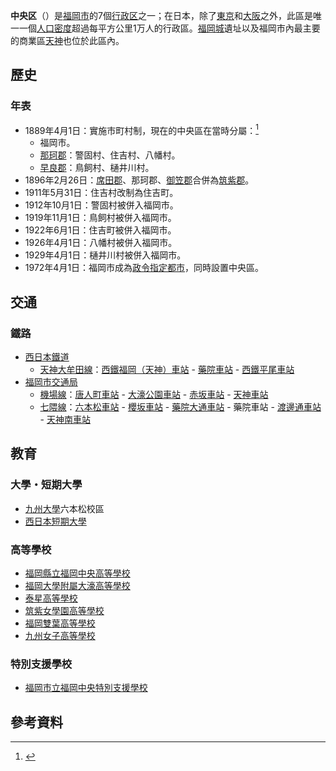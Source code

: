 {{日本區
| 自治體名=中央區
| 圖像=[[File:View_of_Kamoshima_Island_from_Satsukibashi_Bridge_of_Ohori_Park_2.jpg|240px]]
| 圖像說明=[[大濠公園|大濠公園]]
| 區章=
| 日文原名=中央区
| 平假名=ちゅうおうく
| 羅馬字拼音=Chūō-ku
| 都道府縣=福岡縣
| 支廳=
| 市=福岡市
| 編號=40133-1
| 面積=15.16
| 邊界未定=
| 人口=189,632
| 統計時間=2014年11月1日
| 自治體=福岡市（[[博多区|博多区]]、[[南区_(福岡市)|南区]]、[[城南区|城南区]]、[[早良区|早良区]]）
| 樹=
| 花=
| 其他象徵物=
| 其他象徵=
| 郵遞區號=810-8622
| 所在地=中央区大名二丁目5番31号<br>[[File:Chuo_Ward_Office_in_Fukuoka_City.JPG|250px]]
| 電話號碼=92-7142-2131
| 外部連結=http://www.city.fukuoka.lg.jp/chuo
| 經度= 
| 緯度= 
| 地圖=[[File:Location_of_Chuo_ward_Fukuoka_city_Fukuoka_prefecture_Japan.svg|250px]]
| 註記=人口：[http://www.city.fukuoka.lg.jp/soki/tokeichosa/shisei/toukei/jinkou/jinnkousokuhou.html 福岡市官方網頁]
}}
'''中央区'''（{{jpn|j=中央区|hg=ちゅうおうく|rm=Chūō ku|f=y}}）是[[福岡市|福岡市]]的7個[[行政区|行政区]]之一；在日本，除了[[東京|東京]]和[[大阪市|大阪]]之外，此區是唯一一個[[人口密度|人口密度]]超過每平方公里1万人的行政區。[[福岡城|福岡城]]遺址以及福岡市內最主要的商業區[[天神_(福岡市)|天神]]也位於此區內。

==歷史==
===年表===
* 1889年4月1日：實施市町村制，現在的中央區在當時分屬：<ref>{{cite book | language = ja | author = 福岡市政府 | title = 平成２０年度版區政概要 | url = http://www.city.fukuoka.lg.jp/data/open/cnt/3/11418/1/20kuseigaiyou.pdf | date = 2008年 | location =  | publisher = 福岡市政府 | pages = 2 | format = PDF | deadurl = yes | archiveurl = https://web.archive.org/web/20090704073522/http://www.city.fukuoka.lg.jp/data/open/cnt/3/11418/1/20kuseigaiyou.pdf | archivedate = 2009-07-04 | access-date = 2009-05-27 }}</ref>
** 福岡市。
** [[那珂郡_(福岡縣)|那珂郡]]：警固村、住吉村、八幡村。
** [[早良郡|早良郡]]：鳥飼村、樋井川村。
* 1896年2月26日：[[席田郡_(福岡縣)|席田郡]]、那珂郡、[[御笠郡|御笠郡]]合併為[[筑紫郡|筑紫郡]]。
* 1911年5月31日：住吉村改制為住吉町。
* 1912年10月1日：警固村被併入福岡市。
* 1919年11月1日：鳥飼村被併入福岡市。
* 1922年6月1日：住吉町被併入福岡市。
* 1926年4月1日：八幡村被併入福岡市。
* 1929年4月1日：樋井川村被併入福岡市。
* 1972年4月1日：福岡市成為[[政令指定都市|政令指定都市]]，同時設置中央區。

==交通==
===鐵路===
* [[西日本鐵道|西日本鐵道]]
** [[天神大牟田線|天神大牟田線]]：[[西鐵福岡（天神）車站|西鐵福岡（天神）車站]] - [[藥院車站|藥院車站]] - [[西鐵平尾車站|西鐵平尾車站]]
* [[福岡市交通局|福岡市交通局]]
** [[福岡市地下鐵機場線|機場線]]：[[唐人町車站|唐人町車站]] - [[大濠公園車站|大濠公園車站]] - [[赤坂車站_(福岡縣)|赤坂車站]] - [[天神車站|天神車站]]
** [[七隈線|七隈線]]：[[六本松車站|六本松車站]] - [[櫻坂車站|櫻坂車站]] - [[藥院大通車站|藥院大通車站]] - 藥院車站 - [[渡邊通車站|渡邊通車站]] - [[天神南車站|天神南車站]]

==教育==
===大學・短期大學===
*[[九州大學|九州大學]]六本松校區
*[[西日本短期大學|西日本短期大學]]

===高等學校===
*[[福岡縣立福岡中央高等學校|福岡縣立福岡中央高等學校]]
*[[福岡大學附屬大濠高等學校|福岡大學附屬大濠高等學校]]
*[[泰星高等學校|泰星高等學校]]
*[[筑紫女學園高等學校|筑紫女學園高等學校]]
*[[福岡雙葉高等學校|福岡雙葉高等學校]]
*[[九州女子高等學校|九州女子高等學校]]

===特別支援學校===
*[[福岡市立福岡中央特別支援學校|福岡市立福岡中央特別支援學校]]

==參考資料==
{{Commonscat|Chuo-ku, Fukuoka}}
<div class="references-small">
<references />
</div>

{{福岡縣}}